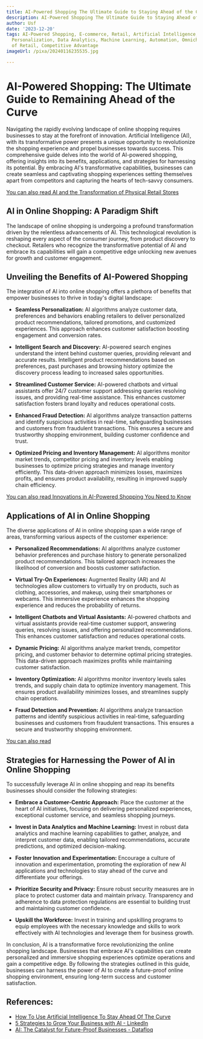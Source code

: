 ```yaml
---
title: AI-Powered Shopping The Ultimate Guide to Staying Ahead of the Curve
description: AI-Powered Shopping The Ultimate Guide to Staying Ahead of the Curve
author: Usf
date: '2023-12-20'
tags: AI-Powered Shopping, E-commerce, Retail, Artificial Intelligence, Customer Experience,
  Personalization, Data Analytics, Machine Learning, Automation, Omnichannel, Future
  of Retail, Competitive Advantage
imageUrl: /pixa/20240116235535.jpg

---
```

# AI-Powered Shopping: The Ultimate  Guide to Remaining  Ahead of the Curve

Navigating the rapidly evolving landscape of online shopping requires businesses to stay at the forefront of  innovation. Artificial Intelligence (AI), with its transformative power presents a  unique opportunity to revolutionize the shopping experience and propel businesses towards success. This comprehensive guide delves into the world of AI-powered shopping, offering  insights into its benefits, applications, and strategies for harnessing  its potential. By embracing AI's transformative capabilities, businesses can create seamless and captivating shopping experiences setting themselves apart from competitors and capturing  the hearts of tech-savvy consumers.

[You can also  read AI and the Transformation of Physical Retail Stores](AI%20and%20the%20Transformation%20of%20Physical%20Retail%20Stores)


## AI in  Online Shopping:  A  Paradigm Shift

The landscape of online  shopping is undergoing a profound transformation driven by the relentless advancements  of AI. This technological revolution is reshaping every aspect of the consumer journey, from product discovery to checkout. Retailers who recognize the transformative potential  of AI and embrace its capabilities will gain  a competitive edge unlocking new avenues for growth and customer engagement.

## Unveiling the Benefits  of AI-Powered Shopping

The integration  of AI into online shopping offers a plethora of benefits that empower businesses to thrive in today's digital landscape:

* **Seamless Personalization:** AI algorithms analyze customer data, preferences and behaviors enabling retailers to deliver personalized product recommendations, tailored promotions,  and customized experiences. This approach enhances customer satisfaction boosting  engagement and conversion rates.

* **Intelligent Search  and Discovery:** AI-powered search engines understand the intent  behind customer queries, providing relevant and accurate  results. Intelligent  product recommendations based on preferences, past  purchases and browsing history optimize the discovery process leading to increased sales opportunities.

* **Streamlined Customer Service:** AI-powered chatbots and virtual assistants offer 24/7  customer support addressing queries resolving issues, and providing real-time assistance. This enhances customer satisfaction  fosters brand loyalty and reduces operational costs.

* **Enhanced Fraud  Detection:** AI algorithms analyze transaction patterns and identify suspicious activities in real-time, safeguarding  businesses and customers  from fraudulent transactions. This ensures a secure and  trustworthy shopping environment,  building customer confidence and trust.

* **Optimized Pricing and Inventory Management:**  AI algorithms monitor  market trends, competitor  pricing and inventory levels enabling  businesses to  optimize pricing strategies and manage inventory efficiently. This data-driven approach minimizes losses, maximizes profits, and ensures product availability, resulting in improved supply chain efficiency.

[You  can also read Innovations in AI-Powered Shopping You Need to Know](Innovations%20in%20AI-Powered%20Shopping%20You%20Need%20to%20Know)


## Applications of AI in Online Shopping

The diverse applications of AI  in online shopping span a wide range of areas, transforming various aspects  of the customer experience:

* **Personalized Recommendations:** AI algorithms  analyze customer behavior preferences and purchase history to generate personalized product recommendations. This tailored approach increases the likelihood of conversion and boosts customer satisfaction.

*  **Virtual Try-On Experiences:** Augmented Reality (AR) and AI technologies allow customers to virtually try  on products, such as  clothing, accessories, and makeup, using their smartphones or webcams. This immersive experience  enhances the shopping experience and reduces the probability of returns.

* **Intelligent Chatbots and Virtual Assistants:** AI-powered chatbots and virtual assistants provide real-time customer support, answering  queries, resolving issues, and offering personalized recommendations.  This  enhances customer satisfaction  and reduces  operational costs.

* **Dynamic Pricing:** AI algorithms analyze market trends, competitor  pricing, and customer behavior to determine optimal pricing strategies. This data-driven approach maximizes  profits while maintaining customer satisfaction.

* **Inventory Optimization:** AI algorithms monitor inventory levels sales trends, and supply chain data to optimize inventory management. This ensures product availability minimizes losses, and streamlines supply chain operations.

* **Fraud Detection and Prevention:** AI algorithms analyze transaction patterns and  identify  suspicious  activities in real-time,  safeguarding  businesses and customers from fraudulent transactions. This ensures a secure and trustworthy shopping environment.

[You  can also read ]()


## Strategies for Harnessing the Power of AI in Online Shopping

To successfully leverage AI  in  online shopping and reap its benefits businesses should consider the  following strategies:

* **Embrace a Customer-Centric Approach:** Place the customer at the  heart of  AI initiatives, focusing on delivering personalized experiences, exceptional customer service, and seamless  shopping journeys.

* **Invest in Data Analytics and  Machine Learning:** Invest in robust data analytics and machine learning capabilities to gather, analyze, and interpret customer data, enabling tailored  recommendations, accurate predictions,  and optimized decision-making.

* **Foster Innovation  and Experimentation:** Encourage  a culture of innovation and experimentation, promoting the exploration of  new AI applications and technologies to stay ahead of the curve and differentiate your offerings.

* **Prioritize Security and Privacy:** Ensure robust security measures are in place to protect customer data and maintain privacy. Transparency and adherence to data protection regulations are  essential to building trust  and maintaining customer  confidence.

*  **Upskill the Workforce:** Invest in training and upskilling programs to  equip employees with  the necessary  knowledge and skills to work effectively with AI technologies and leverage them for business  growth.

In conclusion,  AI is a transformative force revolutionizing the online shopping landscape. Businesses that embrace AI's capabilities can create personalized and immersive shopping experiences  optimize  operations and gain a competitive edge. By following the strategies  outlined in this guide, businesses can  harness  the power of AI to create a future-proof online shopping environment, ensuring long-term success and customer satisfaction.

## References:
- [How To Use Artificial Intelligence To Stay Ahead Of The Curve](https://www.youtube.com/watch?v=B8YIqKxxIs0)
- [5 Strategies to Grow Your Business with AI - LinkedIn](https://www.linkedin.com/pulse/5-strategies-grow-your-business-ai-yobiapp-x27df?trk=article-ssr-frontend-pulse_more-articles_related-content-card)
- [AI: The Catalyst for Future-Proof Businesses - Datafloq](https://datafloq.com/read/ai-catalyst-future-proof-businesses/)
